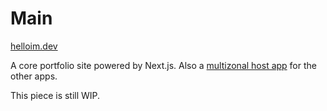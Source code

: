 # Main

[helloim.dev]("https://www.helloim.dev")

A core portfolio site powered by Next.js. Also a [multizonal host app](https://nextjs.org/docs/advanced-features/multi-zones) for the other apps. 

This piece is still WIP.

